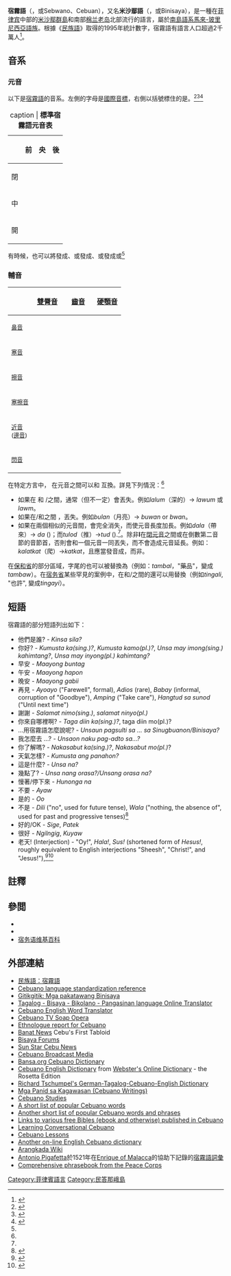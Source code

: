 {{NoteTA|G1=PHL}}
{{language
 | name       = 宿霧語
 | nativename = Sinugboanon
 | familycolor= 南島語系
 | states     = {{PHI}}
 | region     = [[米沙鄢群島|米沙鄢群島]]中部和[[棉兰老岛|棉兰老岛]]的北部
 | ethnicity  = [[宿霧人|宿霧人]]
 | speakers   = 母語：2千萬<br />第二語言：1.1千萬（估算）
 | date       = 2007
 | ref        = ne2007
 | speakers2  = 菲律賓使用人數第二多的語言（繼他加祿語之後）<ref>Philippine Census, 2000. Table 11. Household Population by Ethnicity, Sex and Region: 2000</ref>
 | fam1 = [[南島語系|南島語系]]
 | fam2 = [[馬來-玻里尼西亞語族|馬來-玻里尼西亞語族]]
 | fam3 = [[婆羅-菲律賓語群|婆羅-菲律賓語群]]
 | fam4 = [[中菲律賓亞語支|中菲律賓亞語支]]
 | fam5 = [[米沙鄢語支|米沙鄢語支]]
 | dia1={{bulleted list|標準宿霧語（宿霧省方言）}}
 | dia2={{bulleted list|城市宿霧語（宿霧都市方言）}}
 | dia3={{bulleted list|Negrense Cebuano (Negros Oriental dialect)}}
 | dia4={{bulleted list|[[Boholano_dialect|Boholano Cebuano]]}}
 | dia5={{bulleted list|Leyteño Cebuano (Kana)}}
 | dia6={{bulleted list|Mindanao Cebuano}}
 | dia7={{bulleted list|Davaoeño Cebuano}}
 | script=[[拉丁字母|拉丁字母]] ([[菲律賓正寫|菲律賓正寫]]);<br />''Historically written in [[Baybayin|Baybayin]]''
 | agency=[[Komisyon_sa_Wikang_Filipino|Komisyon sa Wikang Filipino]]<br />(Commission on the Filipino Language)
 | iso2 = ceb
 | iso3 = ceb
 | glotto=cebu1242
 | glottorefname=Cebuano
 | map=Distribution of cebuano language.png
 | mapcaption=[[菲律宾|菲律宾]]說宿霧語的區域
 | notice=IPA
}}

'''宿霧語'''（{{lang|ceb|Sinugboanon}}，或Sebwano、Cebuan），又名'''米沙鄢語'''（{{lang|ceb|Bisaya}}，或Binisaya），是一種在[[菲律宾|菲律宾]]中部的[[米沙鄢群島|米沙鄢群島]]和南部[[棉兰老岛|棉兰老岛]]北部流行的語言，屬於[[南島語系|南島語系]][[馬來-玻里尼西亞語族|馬來-玻里尼西亞語族]]。根據《[[民族語|民族語]]》取得的1995年統計數字，宿霧語有語言人口超過2千萬人<ref>{{cite web|url=http://www.ethnologue.com/show_language.asp?code=ceb|title=Ethnologue: Cebuano: A language of Philippines|accessdate=2008-02-18|archive-date=2012-09-04|archive-url=https://web.archive.org/web/20120904235914/http://www.ethnologue.com/show_language.asp?code=ceb|dead-url=no}}</ref>。

== 音系 ==
=== 元音 ===
以下是[[宿霧語|宿霧語]]的音系。左側的字母是[[國際音標|國際音標]]，右側以括號標住的是{{tsl|en|Abakada alphabet|阿巴卡達字母|宿霧語字母 (阿巴卡達字母)}}。<ref name="bin1">{{cite web|url=http://www.binisaya.com/content/dialectology-cebuano-phonology|title=The Dialectology of Cebuano: Phonology|date=10 February 2011|publisher=Binisaya.com|accessdate=16 September 2016|archive-date=2017-10-15|archive-url=https://web.archive.org/web/20171015045012/http://www.binisaya.com/content/dialectology-cebuano-phonology|dead-url=no}}</ref><ref name="phon">{{cite web|url=http://dila.ph/cebuano%20phonetics%20and%20orthography.pdf|title=Cebuano Phonetics and Orthography|publisher=Dila|accessdate=16 September 2016|archive-date=2017-10-11|archive-url=https://web.archive.org/web/20171011112747/http://dila.ph/cebuano%20phonetics%20and%20orthography.pdf|dead-url=no}}</ref><ref name="awl">{{cite web|url=http://aboutworldlanguages.com/cebuano|title=Cebuano|author=Irene Thompson|date=11 July 2013|publisher=About World Languages|accessdate=16 September 2016|archive-date=2017-10-23|archive-url=https://web.archive.org/web/20171023035532/http://aboutworldlanguages.com/cebuano|dead-url=no}}</ref>
{| class="wikitable"
|+caption | '''標準宿霧語元音表'''
|- style="text-align:center;"
!
! 前
! 央
! 後
|- style="text-align:center;"
! 閉
| {{IPAlink|i}} {{angbr|i}}
|
| {{IPAlink|u}} {{angbr|u}}
|- style="text-align:center;"
! 中
| {{IPAlink|ɛ}} {{angbr|e}}
|
| {{IPAlink|o}} {{angbr|o}}
|- style="text-align:center;"
! 開
|
| {{IPAlink|a}} {{angbr|a}}
|
|}
有時候，也可以將{{angbr|a}}發成{{IPAslink|ʌ}}、{{angbr|e}}或{{angbr|i}}發成{{IPAslink|ɪ}}、{{angbr|o}}或{{angbr|u}}發成{{IPA|/ɔ/}}或{{IPA|/ʊ/}}<ref name="bin1"/>
=== 輔音 ===
{|class="wikitable" style=text-align:center
|- style="font-size: 90%;"
!
!colspan=2| [[雙脣音|雙脣音]]
!colspan=2| [[齒音|齒音]]
!colspan=2| [[硬顎音|硬顎音]]
!colspan=2| [[軟顎音|軟顎音]]
!colspan=2| [[聲門音|聲門音]]
|-
! <small>[[鼻音_(辅音)|鼻音]]</small>
|  style="width:20px; border-right:0;"| ||  style="width:20px; border-left:0;"|{{IPAlink|m}} {{angbr|m}}
|  style="width:20px; border-right:0;"| ||  style="width:20px; border-left:0;"|{{IPAlink|n̪}} {{angbr|n}}
|colspan=2|
|  style="width:20px; border-right:0;"| ||  style="width:20px; border-left:0;"|{{IPAlink|ŋ}} {{angbr|ng}}
|colspan=2|
|-
! <small>[[塞音|塞音]]</small>
|style="border-right: 0;"|{{IPAlink|p}} {{angbr|p}}||style="border-left: 0;"|{{IPAlink|b}} {{angbr|b}}
|style="border-right: 0;"|{{IPAlink|t̪}} {{angbr|t}}||style="border-left: 0;"|{{IPAlink|d̪}} {{angbr|d}}
|colspan=2|
|style="border-right: 0;"|{{IPAlink|k}} {{angbr|k}}||style="border-left: 0;"|{{IPAlink|g}} {{angbr|g}}
|  style="width:20px; border-right:0;"|{{IPAlink|ʔ}} (<small>see text</small>)||  style="width:20px; border-left:0;"|
|-
! <small>[[擦音|擦音]]</small>
|colspan=2|
|style="border-right: 0;"|{{IPAlink|s̪}} {{angbr|s}}||style="border-left: 0;"|
|colspan=2|
|colspan=2|
|style="border-right: 0;"|{{IPAlink|h}} {{angbr|h}}||style="border-left: 0;"|
|-
! <small>[[塞擦音|塞擦音]]</small>
|colspan=2|
|colspan=2|
|style="border-right: 0;"|{{IPAlink|t͡ʃ}} {{angbr|ch/ty/ts}}||style="border-left: 0;"|{{IPAlink|d͡ʒ}} {{angbr|j/dy}}
|colspan=2|
|colspan=2|
|-
!rowspan=2| <small>[[近音|近音]]<br>([[邊音|邊音]])</small>
|colspan=2|
|colspan=2|
|style="border-right: 0;"| ||style="border-left: 0;"|{{IPAlink|j}} {{angbr|y}}
|style="border-right: 0;"| ||style="border-left: 0;"|{{IPAlink|w}} {{angbr|w}}
|colspan=2|
|-
|colspan=2|
|style="border-right: 0;"| ||style="border-left: 0;"|{{IPAlink|l̪}} {{angbr|l}}
|colspan=2|
|colspan=2|
|colspan=2|
|-
! <small>[[閃音|閃音]]</small>
|colspan=2|
|style="border-right: 0;"| ||style="border-left: 0;"|{{IPAlink|ɾ̪}} {{angbr|r}}
|colspan=2|
|colspan=2|
|colspan=2|
|}
在特定方言中，{{IPAslink|l}} {{angbr|l}} 在元音之間可以和{{IPA|/w/}} {{angbr|w}}互換。詳見下列情況：<ref name="bin1"/>
* 如果{{angbr|l}}在{{angbr|a}} 和 {{angbr|u}}/{{angbr|o}}之間，{{angbr|l}}通常（但不一定）會丟失。例如''lalum''（深的）→ ''lawum'' 或 ''lawm''。
* 如果{{angbr|l}}在{{angbr|u}}/{{angbr|o}}和{{angbr|a}}之間 ，{{angbr|l}}丟失。例如''bulan''（月亮）→ ''buwan'' or ''bwan''。
* 如果{{angbr|l}}在兩個相似的元音間，{{angbr|l}}會完全消失，而使元音長度加長。例如''dala''（帶來）→ ''da'' ({{IPA|/d̪aː/}})；而''tulod''（推）→''tud'' ({{IPA|/t̪uːd̪/}}).<ref name="bin1"/>。除非'''l'''在[[閉元音|閉元音]]之間或在倒數第二音節的音節首，否則{{angbr|l}}會和一個元音一同丟失，而不會造成元音延長。例如：''kalatkat''（爬）→''katkat''，且應當發音成{{IPA|/ˈkatkat/}}，而非{{IPA|/ˈkaːtkat/}}。

在[[保和省|保和省]]的部分區域，字尾的{{angbr|l}}也可以被替換為{{angbr|w}}（例如：''tambal''，"藥品"，變成''tambaw''）。在[[宿务省|宿务省]]某些罕見的案例中，在{{angbr|a}}和{{angbr|e}}/{{angbr|i}}之間的{{angbr|l}}還可以用{{angbr|y}}替換（例如''tingali'', "也許", 變成''tingayi''）。

==短語==
宿霧語的部分短語列出如下：
* 他們是誰? - ''Kinsa sila?'' 
* 你好? - ''Kumusta ka(sing.)?'', ''Kumusta kamo(pl.)?'', ''Unsa may imong(sing.) kahimtang?'', ''Unsa may inyong(pl.) kahimtang?''
* 早安 - ''Maayong buntag''
* 午安 - ''Maayong hapon''
* 晚安 - ''Maayong gabii''
* 再見 - ''Ayoayo'' ("Farewell", formal), ''Adios'' (rare), ''Babay'' (informal, corruption of "Goodbye"), ''Amping'' ("Take care"), ''Hangtud sa sunod'' ("Until next time")
* 謝謝 - ''Salamat nimo(sing.)'', ''salamat ninyo(pl.)''
* 你來自哪裡啊? - ''Taga diin ka(sing.)?'', taga diin mo(pl.)?
* ...用宿霧語怎麼說呢? - ''Unsaun pagsulti sa ... sa Sinugbuanon/Binisaya?''
* 我怎麼去 ...? - ''Unsaon naku pag-adto sa...?''
* 你了解嗎? - ''Nakasabut ka(sing.)?'', ''Nakasabut mo(pl.)''?
* 天氣怎樣? - ''Kumusta ang panahon?''
* 這是什麼? - ''Unsa na?''
* 幾點了? - ''Unsa nang orasa?/Unsang orasa na?''
* 慢著/停下來 - ''Hunonga na''
* 不要 - ''Ayaw''
* 是的 - ''Oo''
* 不是 - ''Dili'' ("no", used for future tense), ''Wala'' ("nothing, the absence of", used for past and progressive tenses)<ref name="W1">{{cite web|url=http://learncebuano.com/wala-dili/|title=Wala / Dili|publisher=Learn Cebuano: Cebuano-Visayan Language Lessons|accessdate=June 18, 2011|archive-date=2016-12-20|archive-url=https://web.archive.org/web/20161220060213/http://learncebuano.com/wala-dili/|dead-url=no}}</ref>
* 好的/OK - ''Sige'', ''Patek''
* 很好 - ''Ngilngig'', ''Kuyaw''
* 老天! (Interjection) - "Oy!", ''Hala!'', ''Sus!'' (shortened form of ''Hesus!'', roughly equivalent to English interjections "Sheesh", "Christ!", and "Jesus!"),<ref name="taglang">{{cite web|url=http://tagaloglang.com/Tagalog-English-Dictionary/English-Translation-of-Tagalog-Word/sus.html|title=Sus|publisher=Tagalog Lang|accessdate=June 18, 2011}}</ref><ref name="tagdict">{{cite web|url=http://www.tagalog-dictionary.com/cgi-bin/search.pl?s=sus|title=sus|publisher=Tagalog Dictionary|accessdate=June 18, 2011|archive-date=2015-01-08|archive-url=https://web.archive.org/web/20150108010148/http://www.tagalog-dictionary.com/cgi-bin/search.pl?s=sus|dead-url=no}}</ref>

== 註釋 ==
{{reflist|2}}

== 參閲 ==
* {{link-en|比科爾語|Bikol language}}
* {{link-en|宿霧語語法|Cebuano grammar}}
* [[宿务语维基百科|宿务语维基百科]]

== 外部連結 ==
{{InterWiki|code=ceb}}
{{div col|cols=2}}
* [http://www.ethnologue.com/show_family.asp?subid=92509 民族語：宿霧語]
* [http://standardbisaya.blogspot.com Cebuano language standardization reference]{{Wayback|url=http://standardbisaya.blogspot.com/ |date=20200414090402 }}
* [http://gitikgitik.wordpress.com Gitikgitik: Mga pakatawang Binisaya]{{Wayback|url=http://gitikgitik.wordpress.com/ |date=20200414090418 }}
* [https://web.archive.org/web/20081209003516/http://www.pintrador.com/ Tagalog - Bisaya - Bikolano - Pangasinan language Online Translator]
* [http://www.languagelinks.org/ Cebuano English Word Translator]{{Wayback|url=http://www.languagelinks.org/ |date=20080419032317 }}
* [https://web.archive.org/web/20100512134623/http://kapalaranseries.com/ Cebuano TV Soap Opera]
* [http://www.ethnologue.com/show_language.asp?code=ceb Ethnologue report for Cebuano]{{Wayback|url=http://www.ethnologue.com/show_language.asp?code=ceb |date=20120904235914 }}
* [http://www.philstar.com/philstar/banat20051124.htm Banat News]{{dead link|date=2017年12月 |bot=InternetArchiveBot |fix-attempted=yes }} Cebu's First Tabloid
* [https://web.archive.org/web/20170611014402/http://bisayaonline.net/ Bisaya Forums]
* [http://www.sunstar.com.ph/superbalita/index.html Sun Star Cebu News]{{Wayback|url=http://www.sunstar.com.ph/superbalita/index.html |date=20080219130839 }}
* [http://dyab-cebu.blogspot.com Cebuano Broadcast Media]{{Wayback|url=http://dyab-cebu.blogspot.com/ |date=20200809224858 }}
* [https://web.archive.org/web/20200414090433/http://www.bansa.org/?q=dictionaries%2Fcmd&dict_lang=Cebuano Bansa.org Cebuano Dictionary]
* [https://web.archive.org/web/20080316211205/http://www.websters-online-dictionary.org/definition/Cebuano-english/ Cebuano English Dictionary] from [https://web.archive.org/web/20120223164907/http://www.websters-online-dictionary.org/ Webster's Online Dictionary] - the Rosetta Edition
* [https://web.archive.org/web/20080509061859/http://taichi.dyndns.org/dictionary/main.jsp Richard Tschumpel's German-Tagalog-Cebuano-English Dictionary]
* [https://web.archive.org/web/20080124115452/http://kagawasan.netfirms.com/index.shtml Mga Panid sa Kagawasan (Cebuano Writings)]
* [http://www.languagelinks.org/onlinepapers/onlinepapers.html Cebuano Studies]{{Wayback|url=http://www.languagelinks.org/onlinepapers/onlinepapers.html |date=20080418081219 }}
* [http://www.lakbaypilipinas.com/travel_philippines/language/learn_cebuano.html A short list of popular Cebuano words]{{Wayback|url=http://www.lakbaypilipinas.com/travel_philippines/language/learn_cebuano.html |date=20080216040532 }}
* [http://cebu-online.com/makeitcebu/directory/speak_cebuano.html Another short list of popular Cebuano words and phrases]{{Wayback|url=http://cebu-online.com/makeitcebu/directory/speak_cebuano.html |date=20071208065602 }}
* [http://www.ethnicharvest.org/bibles/cebuano.htm Links to various free Bibles (ebook and otherwise) published in Cebuano]{{Wayback|url=http://www.ethnicharvest.org/bibles/cebuano.htm |date=20080124144354 }}
* [http://cebuwebsite.tripod.com/adventure2.html Learning Conversational Cebuano]{{Wayback|url=http://cebuwebsite.tripod.com/adventure2.html |date=20080516033517 }}
* [http://www.languagelinks.org/lessons/cebuano/cebuano.html Cebuano Lessons]{{Wayback|url=http://www.languagelinks.org/lessons/cebuano/cebuano.html |date=20080410115440 }}
* [http://www.foreignword.com/dictionary/Cebuano/ Another on-line English Cebuano dictionary]{{Wayback|url=http://www.foreignword.com/dictionary/Cebuano/ |date=20080222175905 }}
* [https://web.archive.org/web/20080821154831/http://wikihost.org/wikis/pinoy Arangkada Wiki]
* [[Antonio_Pigafetta|Antonio Pigafetta]]於1521年在[[Enrique_of_Malacca|Enrique of Malacca]]的協助下記錄的[http://www.languagelinks.org/onlinepapers/fil_cwrd.html 宿霧語詞彙]{{Wayback|url=http://www.languagelinks.org/onlinepapers/fil_cwrd.html |date=20080511153839 }}
* [http://www.bohol.ph/article123.html Comprehensive phrasebook from the Peace Corps]{{Wayback|url=http://www.bohol.ph/article123.html |date=20080208072609 }}
{{div col end}}

{{Languages of the Philippines}}
{{南島語系}}
{{Authority control}}

[[Category:菲律賓語言|Category:菲律賓語言]]
[[Category:民答那峨島|Category:民答那峨島]]